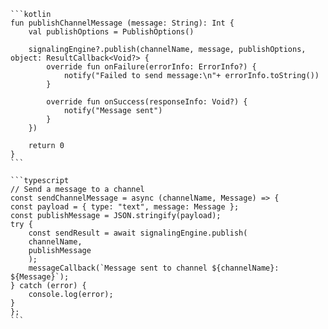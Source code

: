 <PlatformWrapper platform='android'>

    ```kotlin
    fun publishChannelMessage (message: String): Int {
        val publishOptions = PublishOptions()

        signalingEngine?.publish(channelName, message, publishOptions, object: ResultCallback<Void?> {
            override fun onFailure(errorInfo: ErrorInfo?) {
                notify("Failed to send message:\n"+ errorInfo.toString())
            }

            override fun onSuccess(responseInfo: Void?) {
                notify("Message sent")
            }
        })

        return 0
    }
    ```

</PlatformWrapper>

<PlatformWrapper platform='ios'>


</PlatformWrapper>

<PlatformWrapper platform = 'web'>

    ```typescript
    // Send a message to a channel
    const sendChannelMessage = async (channelName, Message) => {
    const payload = { type: "text", message: Message };
    const publishMessage = JSON.stringify(payload);
    try {
        const sendResult = await signalingEngine.publish(
        channelName,
        publishMessage
        );
        messageCallback(`Message sent to channel ${channelName}: ${Message}`);
    } catch (error) {
        console.log(error);
    }
    };
    ```
</PlatformWrapper>

